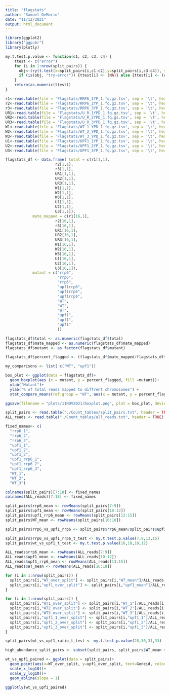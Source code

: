 ```yaml
---
title: "flagstats"
author: "Samuel DeMario"
date: "11/12/2021"
output: html_document
---
```


```r
library(ggplot2)
library("ggpubr")
library(plotly)
```

```r
my.t.test.p.value <- function(c1, c2, c3, c4) {
    ttest <- c("error")
    for (i in 1:nrow(split_pairs)) {
      obj<-try(t.test(x=split_pairs[i,c1:c2],y=split_pairs[i,c3:c4]), silent=TRUE)
      if (is(obj, "try-error")) {ttest[i] <- (NA)} else {ttest[i] <- (obj$p.value)}
    }
    return(as.numeric(ttest))
}
```


```r
r1<-read.table(file = 'Flagstats/RRP6_1YP_1.fq.gz.tsv', sep = '\t', header = FALSE, row.names = 3)
r2<-read.table(file = 'Flagstats/RRP6_2YP_1.fq.gz.tsv', sep = '\t', header = FALSE, row.names = 3)
r3<-read.table(file = 'Flagstats/RRP6_3YP_1.fq.gz.tsv', sep = '\t', header = FALSE, row.names = 3)
UR1<-read.table(file = 'Flagstats/U_R_1YPD_1.fq.gz.tsv', sep = '\t', header = FALSE, row.names = 3)
UR2<-read.table(file = 'Flagstats/U_R_2YPD_1.fq.gz.tsv', sep = '\t', header = FALSE, row.names = 3)
UR3<-read.table(file = 'Flagstats/U_R_3YPD_1.fq.gz.tsv', sep = '\t', header = FALSE, row.names = 3)
W1<-read.table(file = 'Flagstats/WT_1_YPD_1.fq.gz.tsv', sep = '\t', header = FALSE, row.names = 3)
W2<-read.table(file = 'Flagstats/WT_2_YPD_1.fq.gz.tsv', sep = '\t', header = FALSE, row.names = 3)
W3<-read.table(file = 'Flagstats/WT_3_YPD_1.fq.gz.tsv', sep = '\t', header = FALSE, row.names = 3)
U1<-read.table(file = 'Flagstats/UPF1_1YP_1.fq.gz.tsv', sep = '\t', header = FALSE, row.names = 3)
U2<-read.table(file = 'Flagstats/UPF1_2YP_1.fq.gz.tsv', sep = '\t', header = FALSE, row.names = 3)
U3<-read.table(file = 'Flagstats/UPF1_3YP_1.fq.gz.tsv', sep = '\t', header = FALSE, row.names = 3)
```

```r
flagstats_df <- data.frame( total = c(r1[1,1],
                      r2[1,1],
                      r3[1,1],
                      UR1[1,1],
                      UR2[1,1],
                      UR3[1,1],
                      W1[1,1],
                      W2[1,1],
                      W3[1,1],
                      U1[1,1],
                      U2[1,1],
                      U3[1,1]),
            mate_mapped = c(r1[16,1],
                      r2[16,1],
                      r3[16,1],
                      UR1[16,1],
                      UR2[16,1],
                      UR3[16,1],
                      W1[16,1],
                      W2[16,1],
                      W3[16,1],
                      U1[16,1],
                      U2[16,1],
                      U3[16,1]),
            mutant = c("rrp6",
                       "rrp6",
                       "rrp6",
                       "upf1rrp6",
                       "upf1rrp6",
                       "upf1rrp6",
                       "WT",
                       "WT",
                       "WT",
                       "upf1",
                       "upf1",
                       "upf1"
                       ))

flagstats_df$total <- as.numeric(flagstats_df$total)
flagstats_df$mate_mapped <- as.numeric(flagstats_df$mate_mapped)
flagstats_df$mutant <- as.factor(flagstats_df$mutant)

flagstats_df$percent_flagged <- (flagstats_df$mate_mapped/flagstats_df$total)*100
```

```r
my_comparisons <- list( c("WT", "upf1"))

box_plot <- ggplot(data = flagstats_df)+
  geom_boxplot(aes (x = mutant, y = percent_flagged, fill =mutant))+
  xlab("Mutant")+
  ylab("% of total reads mapped to diffrent chromosomes") +
  stat_compare_means(ref.group = "WT", aes(x = mutant, y = percent_flagged), method = "t.test")

ggsave(filename = "plots/11NOV2021/boxplot.png", plot = box_plot, device = 'png', units = "in",height = 4, width = 7)
```

```r
split_pairs <- read.table("./Count_tables/split_pairs.txt", header = TRUE)
ALL_reads <- read.table("./Count_tables/all_reads.txt", header = TRUE)

fixed_names<- c(
  "rrp6_1",
  "rrp6_2",
  "rrp6_3",
  "upf1_1",
  "upf1_2",
  "upf1_3",
  "upf1_rrp6_1",
  "upf1_rrp6_2",
  "upf1_rrp6_3",
  "WT_1",
  "WT_2",
  "WT_3")

colnames(split_pairs)[7:18] <- fixed_names
colnames(ALL_reads)[7:18] <- fixed_names

split_pairs$rrp6_mean <- rowMeans(split_pairs[7:9])
split_pairs$upf1_mean <- rowMeans(split_pairs[10:12])
split_pairs$upf1_rrp6_mean <- rowMeans(split_pairs[13:15])
split_pairs$WT_mean <- rowMeans(split_pairs[16:18])

split_pairs$rrp6_vs_upf1_rrp6 <- split_pairs$rrp6_mean/split_pairs$upf1_rrp6_mean

split_pairs$rrp6_vs_upf1_rrp6_t_test <- my.t.test.p.value(7,9,13,15)
split_pairs$wt_vs_upf1_t_test <- my.t.test.p.value(16,18,10,12)

ALL_reads$rrp6_mean <- rowMeans(ALL_reads[7:9])
ALL_reads$upf1_mean <- rowMeans(ALL_reads[10:12])
ALL_reads$upf1_rrp6_mean <- rowMeans(ALL_reads[13:15])
ALL_reads$WT_mean <- rowMeans(ALL_reads[16:18])

for (i in 1:nrow(split_pairs)) {
  split_pairs[i,"WT_over_split"] <- split_pairs[i,"WT_mean"]/ALL_reads[i,"WT_mean"]
  split_pairs[i,"upf1_over_split"] <- split_pairs[i,"upf1_mean"]/ALL_reads[i,"upf1_mean"]
}

for (i in 1:nrow(split_pairs)) {
  split_pairs[i,"WT1_over_split"] <- split_pairs[i,"WT_1"]/ALL_reads[i,"WT_mean"]
  split_pairs[i,"WT2_over_split"] <- split_pairs[i,"WT_2"]/ALL_reads[i,"WT_mean"]
  split_pairs[i,"WT3_over_split"] <- split_pairs[i,"WT_3"]/ALL_reads[i,"WT_mean"]
  split_pairs[i,"upf1_1_over_split"] <- split_pairs[i,"upf1_1"]/ALL_reads[i,"upf1_mean"]
  split_pairs[i,"upf1_2_over_split"] <- split_pairs[i,"upf1_2"]/ALL_reads[i,"upf1_mean"]
  split_pairs[i,"upf1_3_over_split"] <- split_pairs[i,"upf1_3"]/ALL_reads[i,"upf1_mean"]
}

split_pairs$wt_vs_upf1_ratio_t_test <- my.t.test.p.value(28,30,31,33)

high_abundance_split_pairs <- subset(split_pairs, split_pairs$WT_mean > 100)
```

```r
wt_vs_upf1_paired <- ggplot(data = split_pairs)+
  geom_point(aes(x=WT_over_split, y=upf1_over_split, text=Geneid, color = wt_vs_upf1_ratio_t_test))+
  scale_x_log10()+
  scale_y_log10()+
  geom_abline(slope = 1)

ggplotly(wt_vs_upf1_paired)
```

